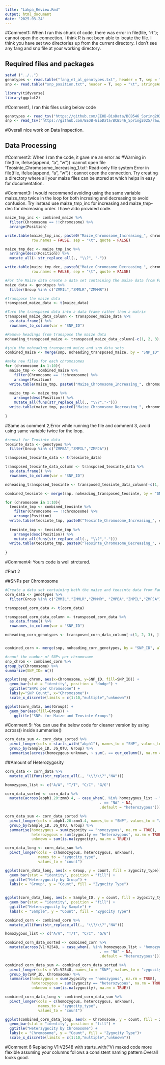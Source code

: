 ```yaml
---
title: "Lakpa_Review.Rmd"
output: html_document
date: "2025-03-24"
---
```


#Comment1: When I ran this chunk of code, there was error in file(file, "rt"); cannot open the connection. I think R is not been able to locate the file. I think you have set two directories up from the current directory. I don't see any fang and snp file at your working directory. 

## Required files and packages

```r

setwd ("../..")
genotypes <- read.table("fang_et_al_genotypes.txt", header = T, sep = "\t", stringsAsFactors = F)
snp <- read.table("snp_position.txt", header = T, sep = "\t", stringsAsFactors = F)

library(tidyverse)
library(ggplot2)

```
#Comment1, I ran this files using below code
```r
genotypes <- read_tsv("https://github.com/EEOB-BioData/BCB546_Spring2025/raw/main/assignments/UNIX_Assignment/fang_et_al_genotypes.txt")
snp <- read_tsv("https://github.com/EEOB-BioData/BCB546_Spring2025/raw/main/assignments/UNIX_Assignment/snp_position.txt")
```
#Overall nice work on Data Inspection.


## Data Processing

#Comment2: When I ran the code, it gave me an error as #Warning in file(file, ifelse(append, "a", "w")) :cannot open file 'Teosinte_Chromosome_Increasing_1.txt': Read-only file system Error in file(file, ifelse(append, "a", "w")) : cannot open the connection. Try creating a directory where all your maize files can be stored at which helps in easy for documentation. 

#Comment3: I would recommend avoiding using the same variable maize_tmp twice in the loop for both incresing and decreasing to avoid confusion. Try instead use maize_tmp_inc for increasing and maize_tmp-dec for decreasing order. I have aldo provided code. 

```r
maize_tmp_inc <- combined_maize %>%
  filter(Chromosome == !!chromosome) %>%
  arrange(Position)

write.table(maize_tmp_inc, paste0("Maize_Chromosome_Increasing_", chromosome, ".txt"), 
            row.names = FALSE, sep = "\t", quote = FALSE)

maize_tmp_dec <- maize_tmp_inc %>%
  arrange(desc(Position)) %>%
  mutate_all(~ str_replace_all(., "\\?", "-"))

write.table(maize_tmp_dec, paste0("Maize_Chromosome_Decreasing_", chromosome, ".txt"), 
            row.names = FALSE, sep = "\t", quote = FALSE)
```



```r
#For the Maize data create a data set containing the maize data from Fang et al
maize_data <- genotypes %>%
  filter(Group %in% c("ZMMIL","ZMMLR","ZMMMR"))

#transpose the maize data
transposed_maize_data <- t(maize_data)

#Turn the transposed data into a data frame rather than a matrix
transposed_maize_data_column <- transposed_maize_data %>%
  as.data.frame() %>%
  rownames_to_column(var = "SNP_ID")

#Remove headings from transpose the maize data
noheading_transposed_maize <- transposed_maize_data_column[-c(1, 2, 3), ]

#join the noheading transposed maize and snp data sets
combined_maize <- merge(snp, noheading_transposed_maize, by = "SNP_ID", all = TRUE)

#make new files for each chromosomes
for (chromosome in 1:10){
  maize_tmp <- combined_maize %>%
    filter(Chromosome == !!chromosome) %>%
    arrange(Position)
  write.table(maize_tmp, paste0("Maize_Chromosome_Increasing_", chromosome, ".txt"), row.names = T)
  
  maize_tmp <- maize_tmp %>%
    arrange(desc(Position)) %>%
    mutate_all(funs(str_replace_all(., "\\?","-")))
  write.table(maize_tmp, paste0("Maize_Chromosome_Decreasing_", chromosome, ".txt"), row.names = T)
  
}
```

#Same as comment 2,Error while running the file and comment 3, avoid using same variable twice for the loop. 

```r
#repeat for Teosinte data
teosinte_data <- genotypes %>%
  filter(Group %in% c("ZMPBA","ZMPIL","ZMPJA"))

transposed_teosinte_data <- t(teosinte_data)

transposed_teosinte_data_column <- transposed_teosinte_data %>%
  as.data.frame() %>%
  rownames_to_column(var = "SNP_ID")

noheading_transposed_teosinte <- transposed_teosinte_data_column[-c(1, 2, 3), ]

combined_teosinte <- merge(snp, noheading_transposed_teosinte, by = "SNP_ID", all = TRUE)

for (chromosome in 1:10){
  teosinte_tmp <- combined_teosinte %>%
    filter(Chromosome == !!chromosome) %>%
    arrange(Position)
  write.table(teosinte_tmp, paste0("Teosinte_Chromosome_Increasing_", chromosome, ".txt"), row.names = T)
  
  teosinte_tmp <- teosinte_tmp %>%
    arrange(desc(Position)) %>%
    mutate_all(funs(str_replace_all(., "\\?","-")))
  write.table(teosinte_tmp, paste0("Teosinte_Chromosome_Decreasing_", chromosome, ".txt"), row.names = T)
  
}
```
#Comment4: Yours code is well strctured. 

#Part 2

##SNPs per Chromosome

```r
#Create a data set containing both the maize and teosinte data from Fang et al
corn_data <- genotypes %>%
  filter(Group %in% c("ZMMIL","ZMMLR","ZMMMR", "ZMPBA","ZMPIL","ZMPJA"))

transposed_corn_data <- t(corn_data)

transposed_corn_data_column <- transposed_corn_data %>%
  as.data.frame() %>%
  rownames_to_column(var = "SNP_ID")

noheading_corn_genotypes <- transposed_corn_data_column[-c(1, 2, 3), ]


combined_corn <- merge(snp, noheading_corn_genotypes, by = "SNP_ID", all = TRUE)

#count the number of SNPs per chromosome
snp_chrom <- combined_corn %>%
group_by(Chromosome) %>%
summarize(SNP_ID= n())

ggplot(snp_chrom, aes(x=Chromosome, y=SNP_ID, fill=SNP_ID)) + 
  geom_bar(stat = "identity", position = "dodge") +
  ggtitle("SNPs per Chromosome") +
  labs(y="SNP Count", x="Chromosome")+
  scale_x_discrete(limits = c(1:10,"multiple","unknown"))
```

```r
ggplot(corn_data, aes(Group)) +
  geom_bar(aes(fill=Group)) +
    ggtitle("SNPs for Maize and Teosinte Groups")
```
#Comment 5: You can use the below code for cleaner version by using across() inside summarise()

```r
corn_data_sum <- corn_data_sorted %>%
  pivot_longer(cols = starts_with("abph1"), names_to = "SNP", values_to = "zygocity") %>%
  group_by(Sample_ID, JG_OTU, Group) %>%
  summarise(across(homozygous:unknown, ~ sum(. == cur_column(), na.rm = TRUE), .names = "{.col}"))
```

##Amount of Heterozygosity

```r
corn_data <- corn_data %>%
  mutate_all(funs(str_replace_all(., "\\?/\\?","NA")))

homozygous_list <- c("A/A", "T/T", "C/C", "G/G")

corn_data_sorted <- corn_data %>%
  mutate(across(abph1.20:zmm3.4, ~ case_when(. %in% homozygous_list ~ "homozygous",
                                           . == "NA" ~ NA,
                                           .default = "heterozygous")))

corn_data_sum <- corn_data_sorted %>%
  pivot_longer(cols = abph1.20:zmm3.4, names_to = "SNP", values_to = "zygocity") %>%
  group_by(Sample_ID, JG_OTU, Group) %>%
  summarise(homozygous = sum(zygocity == "homozygous", na.rm = TRUE),
            heterozygous = sum(zygocity == "heterozygous", na.rm = TRUE),
            unknown = sum(is.na(zygocity), na.rm = TRUE))

corn_data_long <- corn_data_sum %>%
  pivot_longer(cols = c(homozygous, heterozygous, unknown), 
               names_to = "zygocity_type", 
               values_to = "count")

ggplot(corn_data_long, aes(x = Group, y = count, fill = zygocity_type)) +
  geom_bar(stat = "identity", position = "fill") +
  ggtitle("Heterzygocity by Group") +
  labs(x = "Group", y = "Count", fill = "Zygocity Type")
  
```

```r
ggplot(corn_data_long, aes(x = Sample_ID, y = count, fill = zygocity_type)) +
  geom_bar(stat = "identity", position = "fill") +
  ggtitle("Heterozygocity by Sample") +
  labs(x = "Sample", y = "Count", fill = "Zygocity Type")

```


```r
combined_corn <- combined_corn %>%
  mutate_all(funs(str_replace_all(., "\\?/\\?","NA")))

homozygous_list <- c("A/A", "T/T", "C/C", "G/G")

combined_corn_data_sorted <- combined_corn %>%
  mutate(across(V1:V2548, ~ case_when(. %in% homozygous_list ~ "homozygous",
                                           . == "NA" ~ NA,
                                           .default = "heterozygous")))

combined_corn_data_sum <- combined_corn_data_sorted %>%
  pivot_longer(cols = V1:V2548, names_to = "SNP", values_to = "zygocity") %>%
  group_by(SNP_ID, Chromosome) %>%
  summarise(homozygous = sum(zygocity == "homozygous", na.rm = TRUE),
            heterozygous = sum(zygocity == "heterozygous", na.rm = TRUE),
            unknown = sum(is.na(zygocity), na.rm = TRUE))

combined_corn_data_long <- combined_corn_data_sum %>%
  pivot_longer(cols = c(homozygous, heterozygous, unknown), 
               names_to = "zygocity_type", 
               values_to = "count")

ggplot(combined_corn_data_long, aes(x = Chromosome, y = count, fill = zygocity_type)) +
  geom_bar(stat = "identity", position = "fill") +
  ggtitle("Heterzygocity by Chromosome") +
  labs(x = "Chromosome", y = "Count", fill = "Zygocity Type")+
  scale_x_discrete(limits = c(1:10,"multiple","unknown"))

```
#Comment 6:Replacing V1:V2548 with starts_with("V) maked code more flexible assuming your columns follows a consistent naming pattern.Overall looks good. 
